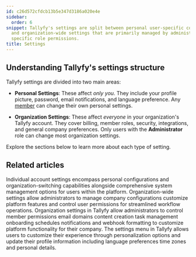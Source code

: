 ```yaml
---
id: c26d572cfdcb13b5e347d3186a020e4e
sidebar:
  order: 6
snippet: Tallyfy's settings are split between personal user-specific configurations
  and organization-wide settings that are primarily managed by administrators with
  specific role permissions.
title: Settings
---
```


## Understanding Tallyfy's settings structure

Tallyfy settings are divided into two main areas:

*   **Personal Settings**: These affect *only you*. They include your profile picture, password, email notifications, and language preference. Any [member](/products/pro/documenting/members/) can change their own personal settings.

*   **Organization Settings**: These affect *everyone* in your organization's Tallyfy account. They cover billing, member roles, security, integrations, and general company preferences. Only users with the **Administrator** role can change most organization settings.

Explore the sections below to learn more about each type of setting.


<PageTree />


## Related articles
<CardGrid>
<LinkTitleCard header="<b>Settings > Personal settings</b>" href="/products/pro/settings/personal-settings/" > Individual account settings encompass personal configurations and organization-switching capabilities alongside comprehensive system management options for users within the platform. </LinkTitleCard>
<LinkTitleCard header="<b>Settings > Organization settings</b>" href="/products/pro/settings/org-settings/" > Organization-wide settings allow administrators to manage company configurations customize platform features and control user permissions for streamlined workflow operations. </LinkTitleCard>
<LinkTitleCard header="<b>Org Settings > Organization customization settings</b>" href="/products/pro/settings/org-settings/organization-customization-settings/" > Organization settings in Tallyfy allow administrators to control member permissions email domains content creation task management onboarding schedules notifications and webhook formatting to customize platform functionality for their company. </LinkTitleCard>
<LinkTitleCard header="<b>Personal Settings > Personalization settings</b>" href="/products/pro/settings/personal-settings/personalization-settings/" > The settings menu in Tallyfy allows users to customize their experience through personalization options and update their profile information including language preferences time zones and personal details. </LinkTitleCard>
</CardGrid>